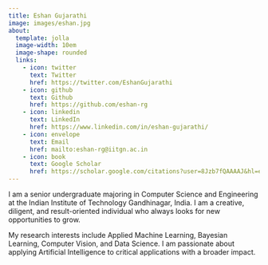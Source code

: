 ```yaml
---
title: Eshan Gujarathi
image: images/eshan.jpg
about:
  template: jolla
  image-width: 10em
  image-shape: rounded
  links:
    - icon: twitter
      text: Twitter
      href: https://twitter.com/EshanGujarathi
    - icon: github
      text: Github
      href: https://github.com/eshan-rg
    - icon: linkedin
      text: LinkedIn
      href: https://www.linkedin.com/in/eshan-gujarathi/  
    - icon: envelope
      text: Email
      href: mailto:eshan-rg@iitgn.ac.in
    - icon: book
      text: Google Scholar
      href: https://scholar.google.com/citations?user=8Jzb7fQAAAAJ&hl=en&oi=ao   
---
```


I am a senior undergraduate majoring in Computer Science and Engineering at the Indian Institute of Technology Gandhinagar, India. I am a creative, diligent, and result-oriented individual who always looks for new opportunities to grow.

My research interests include Applied Machine Learning, Bayesian Learning, Computer Vision, and Data Science. I am passionate about applying Artificial Intelligence to critical applications with a broader impact.
